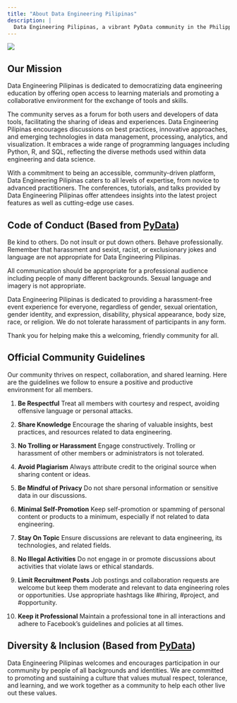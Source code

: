 ```yaml
---
title: "About Data Engineering Pilipinas"
description: |
  Data Engineering Pilipinas, a vibrant PyData community in the Philippines, is dedicated to advancing data engineering knowledge and practices. Founded July 16, 2023, our community has rapidly grown, now boasting nearly 13,000 Facebook group members.
---
```

![](images/Picture1.png)

## Our Mission

Data Engineering Pilipinas is dedicated to democratizing data engineering education by offering open access to learning materials and promoting a collaborative environment for the exchange of tools and skills.

The community serves as a forum for both users and developers of data tools, facilitating the sharing of ideas and experiences. Data Engineering Pilipinas encourages discussions on best practices, innovative approaches, and emerging technologies in data management, processing, analytics, and visualization. It embraces a wide range of programming languages including Python, R, and SQL, reflecting the diverse methods used within data engineering and data science.

With a commitment to being an accessible, community-driven platform, Data Engineering Pilipinas caters to all levels of expertise, from novice to advanced practitioners. The conferences, tutorials, and talks provided by Data Engineering Pilipinas offer attendees insights into the latest project features as well as cutting-edge use cases.

## Code of Conduct (Based from [PyData](https://pydata.org/code-of-conduct/))

Be kind to others. Do not insult or put down others. Behave professionally. Remember that harassment and sexist, racist, or exclusionary jokes and language are not appropriate for Data Engineering Pilipinas.

All communication should be appropriate for a professional audience including people of many different backgrounds. Sexual language and imagery is not appropriate.

Data Engineering Pilipinas is dedicated to providing a harassment-free event experience for everyone, regardless of gender, sexual orientation, gender identity, and expression, disability, physical appearance, body size, race, or religion. We do not tolerate harassment of participants in any form.

Thank you for helping make this a welcoming, friendly community for all.

## Official Community Guidelines

Our community thrives on respect, collaboration, and shared learning. Here are the guidelines we follow to ensure a positive and productive environment for all members.

1. **Be Respectful**
   Treat all members with courtesy and respect, avoiding offensive language or personal attacks.

2. **Share Knowledge**
   Encourage the sharing of valuable insights, best practices, and resources related to data engineering.

3. **No Trolling or Harassment**
   Engage constructively. Trolling or harassment of other members or administrators is not tolerated.

4. **Avoid Plagiarism**
   Always attribute credit to the original source when sharing content or ideas.

5. **Be Mindful of Privacy**
   Do not share personal information or sensitive data in our discussions.

6. **Minimal Self-Promotion**
   Keep self-promotion or spamming of personal content or products to a minimum, especially if not related to data engineering.

7. **Stay On Topic**
   Ensure discussions are relevant to data engineering, its technologies, and related fields.

8. **No Illegal Activities**
   Do not engage in or promote discussions about activities that violate laws or ethical standards.

9. **Limit Recruitment Posts**
   Job postings and collaboration requests are welcome but keep them moderate and relevant to data engineering roles or opportunities. Use appropriate hashtags like #hiring, #project, and #opportunity.

10. **Keep it Professional**
    Maintain a professional tone in all interactions and adhere to Facebook's guidelines and policies at all times.

## Diversity & Inclusion (Based from [PyData](https://pydata.org/diversity-inclusion/))

Data Engineering Pilipinas welcomes and encourages participation in our community by people of all backgrounds and identities. We are committed to promoting and sustaining a culture that values mutual respect, tolerance, and learning, and we work together as a community to help each other live out these values.

